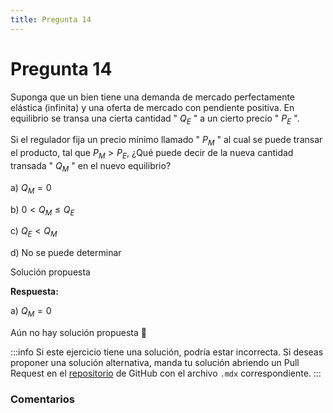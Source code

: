 ```yaml
---
title: Pregunta 14
---
```



# Pregunta 14

<div className="exercise">

Suponga que un bien tiene una demanda de mercado perfectamente elástica (infinita) y una oferta de mercado con pendiente positiva. En equilibrio se transa una cierta cantidad " $Q_E$ " a un cierto precio " $P_E$ ".

Si el regulador fija un precio mínimo llamado " $P_M$ " al cual se puede transar el producto, tal que $P_M>P_E$, ¿Qué puede decir de la nueva cantidad transada " $Q_M$ " en el nuevo equilibrio?

a) $Q_M=0$

b) $0< Q_M \leq Q_E$

c) $Q_E<Q_M$

d) No se puede determinar
</div>

<MDXDetails>
<summary>Solución propuesta</summary>

<div className="exercise">

**Respuesta:**

a) $Q_M=0$

Aún no hay solución propuesta 🥲
</div>

:::info
Si este ejercicio tiene una solución, podría estar incorrecta. Si deseas proponer una solución alternativa, manda tu solución abriendo
un Pull Request en el [repositorio](https://github.com/crow-rojas/apuntes-fundamentals/pulls) de GitHub con el archivo
`.mdx` correspondiente.
:::

</MDXDetails>

### Comentarios

<Disqus
  url="https://crow-rojas.github.io/apuntes-fundamentals/docs/engineering/economics/exercises/2016-2/p14"
  identifier="docs/engineering/economics/exercises/2016-2/p14"
  title="2016-2 Economia - Pregunta 14"
/>
